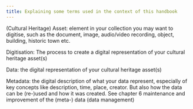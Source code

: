 ```yaml
---
title: Explaining some terms used in the context of this handbook
---
```

(Cultural Heritage) Asset: element in your collection you may want to digitise, such as the document, image, audio/video recording, object, building, historic town etc. 

Digitisation: The process to create a digital representation of your cultural heritage asset(s)

Data: the digital representation of your cultural heritage asset(s)

Metadata: the digital description of what your data represent, especially of key concepts like description, time, place, creator. But also how the data can be (re-)used and how it was created. See chapter 6 maintenance and improvement of the (meta-) data (data management)
